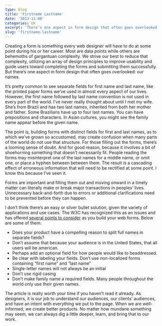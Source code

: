 ```yaml
---
type: blog
title: 'Firstname Lastname'
date: '2013-11-08'
categories: UX
excerpt: 'There’s one aspect in form design that often goes overlooked: our names.'
slug: 'firstname-lastname'
---
```


Creating a form is something every web designer will have to do at some point during his or her career. Most are data points while others are behemoths of gargantuan complexity. We strive our best to reduce that complexity, utilizing an array of design principles to improve usability and guide users toward completing the forms and submitting them successfully. But there’s one aspect in form design that often goes overlooked: our names.

It’s pretty common to see separate fields for first name and last name, like the printed paper forms we’ve used in almost every aspect of our lives. However, the first name followed by last name convention is not used in every part of the world. I’ve never really thought about until I met my wife. She’s from Brazil and has two last names, inherited from both her mother and father. Some Brazilians have up to four last names. You can have prepositions and characters. In Asian cultures, you might see the family name appear before the given name.

The point is, building forms with distinct fields for first and last names, as to which we’ve grown so accustomed, may create confusion when many parts of the world do not use that structure. For those filling out the forms, there’s a looming sense of doubt. And for good reason, because it involves a bit of shoehorning something that doesn’t necessarily fit. People reading the forms may misinterpret one of the last names for a middle name, or omit one, or place a hyphen between between them. The result is a cascading effect of erroneous information that will need to be rectified at some point. I know this because I’ve seen it.

Forms are important and filling them out and moving onward in a timely matter can literally make or break major transactions in peoples’ lives. Unnecessary back-and-forth due to errors or additional clarifications need to be prevented before they can happen.

I don’t think there’s an easy or silver bullet solution, given the variety of applications and use cases. The W3C has recognized this as an issues and has offered [several points to consider](http://www.w3.org/International/questions/qa-personal-names) as you build your web forms. Below are some of them:

- Does your product have a compelling reason to split full names in separate fields?
- Don’t assume that because your audience is in the United States, that all users will be american.
- Perhaps add an optional field for how people would like to beaddressed.
- Be clear with labeling your fields. Don’t use non-localized forms containing “first name” and “last name”
- Single-letter names will not always be an initial
- Don’t use rigid casing
- Don’t make family name a required fields. Many people throughout the world only use their given names.

The article is really worth your time if you haven’t read it already. As designers, it is our job to understand our audiences, our clients’ audiences, and have an intent with everything we put to the page. When we are well-informed, we create better products. No matter how mundane something may seem, we can always dig a little deeper, learn, and bring that to our work.
